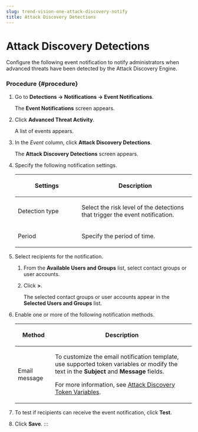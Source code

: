 ```yaml
---
slug: trend-vision-one-attack-discovery-notify
title: Attack Discovery Detections
---
```

# Attack Discovery Detections

Configure the following event notification to notify administrators when advanced threats have been detected by the Attack Discovery Engine.

### Procedure {#procedure}

1.  Go to **Detections → Notifications → Event Notifications**.

    The **Event Notifications** screen appears.

2.  Click **Advanced Threat Activity**.

    A list of events appears.

3.  In the *Event* column, click **Attack Discovery Detections**.

    The **Attack Discovery Detections** screen appears.

4.  Specify the following notification settings.

    <table>
    <colgroup>
    <col style="width: 36%" />
    <col style="width: 64%" />
    </colgroup>
    <thead>
    <tr>
    <th><p>Settings</p></th>
    <th><p>Description</p></th>
    </tr>
    </thead>
    <tbody>
    <tr>
    <td><p>Detection type</p></td>
    <td><p>Select the risk level of the detections that trigger the event notification.</p></td>
    </tr>
    <tr>
    <td><p>Period</p></td>
    <td><p>Specify the period of time.</p></td>
    </tr>
    </tbody>
    </table>

5.  Select recipients for the notification.

    1.  From the **Available Users and Groups** list, select contact groups or user accounts.

    2.  Click **\>**.

        The selected contact groups or user accounts appear in the **Selected Users and Groups** list.

6.  Enable one or more of the following notification methods.

    <table>
    <colgroup>
    <col style="width: 21%" />
    <col style="width: 79%" />
    </colgroup>
    <thead>
    <tr>
    <th><p>Method</p></th>
    <th><p>Description</p></th>
    </tr>
    </thead>
    <tbody>
    <tr>
    <td><p>Email message</p></td>
    <td><p>To customize the email notification template, use supported token variables or modify the text in the <strong>Subject</strong> and <strong>Message</strong> fields.</p>
    <p>For more information, see <a href="trend-vision-one-attack-discovery-token-variables">Attack Discovery Token Variables</a>.</p></td>
    </tr>
    </tbody>
    </table>

7.  To test if recipients can receive the event notification, click **Test**.

8.  Click **Save**.
:::

